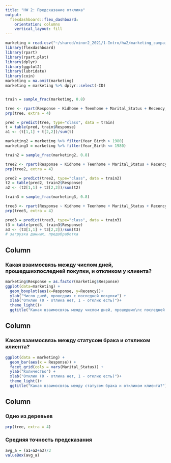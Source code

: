 ```yaml
---
title: "HW 2: Предсказание отклика"
output: 
  flexdashboard::flex_dashboard:
    orientation: columns
    vertical_layout: fill
---
```


```r
marketing = read.csv("~/shared/minor2_2021/1-Intro/hw2/marketing_campaign.csv")
library(flexdashboard)
library(rpart)
library(rpart.plot)
library(dplyr)
library(ggplot2)
library(lubridate)
library(coin)
marketing = na.omit(marketing)
marketing = marketing %>% dplyr::select(-ID)


train = sample_frac(marketing, 0.8)

tree <- rpart(Response ~ Kidhome + Teenhome + Marital_Status + Recency, method = "class", data = train)
prp(tree, extra = 4)

pred = predict(tree, type="class", data = train)
t = table(pred, train$Response)
a1 <- (t[1,1] + t[2,2])/sum(t)

marketing2 = marketing %>% filter(Year_Birth > 1980)
marketing3 = marketing %>% filter(Year_Birth <= 1980)

train2 = sample_frac(marketing2, 0.8)

tree2 <- rpart(Response ~ Kidhome + Teenhome + Marital_Status + Recency, method = "class", data = train2)
prp(tree2, extra = 4)

pred2 = predict(tree2, type="class", data = train2)
t2 = table(pred2, train2$Response)
a2 <- (t2[1,1] + t2[2,2])/sum(t2)

train3 = sample_frac(marketing3, 0.8)

tree3 <- rpart(Response ~ Kidhome + Teenhome + Marital_Status + Recency, method = "class", data = train3)
prp(tree3, extra = 4)

pred3 = predict(tree3, type="class", data = train3)
t3 = table(pred3, train3$Response)
a3 <- (t3[1,1] + t3[2,2])/sum(t3)
# загрузка данных, предобработка 
```

Column {data-width=400}
-----------------------------------------------------------------------

### Какая взаимосвязь между числом дней, прошедших\nс последней покупки, и откликом у клиента?

```r
marketing$Response = as.factor(marketing$Response)
ggplot(data=marketing) +
  geom_boxplot(aes(x=Response, y=Recency))+
  ylab("Число дней, прошедших с последней покупки") +
  xlab("Отклик (0 - отлика нет, 1 - отклик есть)")+
  theme_light()+ 
  ggtitle("Какая взаимосвязь между числом дней, прошедших\nс последней покупки, и откликом у клиента?")
```



Column {data-width=400}
-----------------------------------------------------------------------

### Какая взаимосвязь между статусом брака и откликом клиента?

```r
ggplot(data = marketing) + 
  geom_bar(aes(x = Response)) +
  facet_grid(cols = vars(Marital_Status)) +
  ylab("Количество") +
  xlab("Отклик (0 - отлика нет, 1 - отклик есть)")+
  theme_light()+ 
  ggtitle("Какая взаимосвязь между статусом брака и откликом клиента?")
```

Column {data-width=400}
-----------------------------------------------------------------------
### Одно из деревьев
```r
prp(tree, extra = 4)
```

### Средняя точность предсказания

```r
avg_a = (a1+a2+a3)/3
valueBox(avg_a)
```